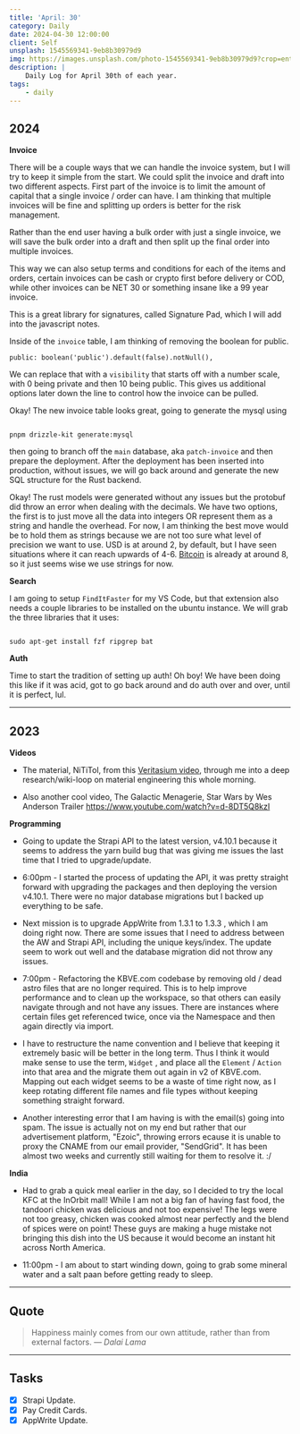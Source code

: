 ```yaml
---
title: 'April: 30'
category: Daily
date: 2024-04-30 12:00:00
client: Self
unsplash: 1545569341-9eb8b30979d9
img: https://images.unsplash.com/photo-1545569341-9eb8b30979d9?crop=entropy&cs=srgb&fm=jpg&ixid=MnwzNjM5Nzd8MHwxfHJhbmRvbXx8fHx8fHx8fDE2ODE3NDg2ODY&ixlib=rb-4.0.3&q=85
description: |
    Daily Log for April 30th of each year.
tags:
    - daily
---
```


## 2024

**Invoice**

There will be a couple ways that we can handle the invoice system, but I will try to keep it simple from the start.
We could split the invoice and draft into two different aspects.
First part of the invoice is to limit the amount of capital that a single invoice / order can have.
I am thinking that multiple invoices will be fine and splitting up orders is better for the risk management.

Rather than the end user having a bulk order with just a single invoice, we will save the bulk order into a draft and then split up the final order into multiple invoices.

This way we can also setup terms and conditions for each of the items and orders, certain invoices can be cash or crypto first before delivery or COD, while other invoices can be NET 30 or something insane like a 99 year invoice.

This is a great library for signatures, called Signature Pad, which I will add into the javascript notes.

Inside of the `invoice` table, I am thinking of removing the boolean for public.

```
public: boolean('public').default(false).notNull(),
```

We can replace that with a `visibility` that starts off with a number scale, with 0 being private and then 10 being public.
This gives us additional options later down the line to control how the invoice can be pulled. 

Okay! The new invoice table looks great, going to generate the mysql using

```shell

pnpm drizzle-kit generate:mysql

```

then going to branch off the `main` database, aka `patch-invoice` and then prepare the deployment.
After the deployment has been inserted into production, without issues, we will go back around and generate the new SQL structure for the Rust backend.

Okay! The rust models were generated without any issues but the protobuf did throw an error when dealing with the decimals.
We have two options, the first is to just move all the data into integers OR represent them as a string and handle the overhead.
For now, I am thinking the best move would be to hold them as strings because we are not too sure what level of precision we want to use.
USD is at around 2, by default, but I have seen situations where it can reach upwards of 4-6.
[Bitcoin](https://kbve.com/crypto/btc/) is already at around 8, so it just seems wise we use strings for now.


**Search**

I am going to setup `FindItFaster` for my VS Code, but that extension also needs a couple libraries to be installed on the ubuntu instance.
We will grab the three libraries that it uses:

```shell

sudo apt-get install fzf ripgrep bat

```

**Auth**

Time to start the tradition of setting up auth! Oh boy!
We have been doing this like if it was acid, got to go back around and do auth over and over, until it is perfect, lul.


---

## 2023

**Videos**

-   The material, NiTiTol, from this [Veritasium video](https://www.youtube.com/watch?v=vSNtifE0Z2Q), through me into a deep research/wiki-loop on material engineering this whole morning.

-   Also another cool video, The Galactic Menagerie, Star Wars by Wes Anderson Trailer https://www.youtube.com/watch?v=d-8DT5Q8kzI


**Programming**

-   Going to update the Strapi API to the latest version, v4.10.1 because it seems to address the yarn build bug that was giving me issues the last time that I tried to upgrade/update.

-   6:00pm - I started the process of updating the API, it was pretty straight forward with upgrading the packages and then deploying the version v4.10.1. There were no major database migrations but I backed up everything to be safe.

-   Next mission is to upgrade AppWrite from 1.3.1 to 1.3.3 , which I am doing right now. There are some issues that I need to address between the AW and Strapi API, including the unique keys/index. The update seem to work out well and the database migration did not throw any issues.

-   7:00pm - Refactoring the KBVE.com codebase by removing old / dead astro files that are no longer required. This is to help improve performance and to clean up the workspace, so that others can easily navigate through and not have any issues. There are instances where certain files get referenced twice, once via the Namespace and then again directly via import.

-   I have to restructure the name convention and I believe that keeping it extremely basic will be better in the long term. Thus I think it would make sense to use the term, `Widget` , and place all the `Element` / `Action` into that area and the migrate them out again in v2 of KBVE.com. Mapping out each widget seems to be a waste of time right now, as I keep rotating different file names and file types without keeping something straight forward.

-   Another interesting error that I am having is with the email(s) going into spam. The issue is actually not on my end but rather that our advertisement platform, "Ezoic", throwing errors ecause it is unable to proxy the CNAME from our email provider, "SendGrid". It has been almost two weeks and currently still waiting for them to resolve it. :/

**India**

-   Had to grab a quick meal earlier in the day, so I decided to try the local KFC at the InOrbit mall! While I am not a big fan of having fast food, the tandoori chicken was delicious and not too expensive! The legs were not too greasy, chicken was cooked almost near perfectly and the blend of spices were on point! These guys are making a huge mistake not bringing this dish into the US because it would become an instant hit across North America.

-   11:00pm - I am about to start winding down, going to grab some mineral water and a salt paan before getting ready to sleep.

---

## Quote

> Happiness mainly comes from our own attitude, rather than from external factors.
> — <cite>Dalai Lama</cite>

---

## Tasks

-   [x] Strapi Update.
-   [x] Pay Credit Cards.
-   [x] AppWrite Update.

